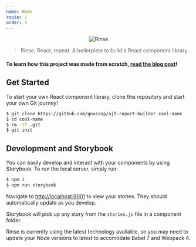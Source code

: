 ```yaml
---
name: Home
route: /
order: 1
---
```


<p align="center">
	<img src="https://user-images.githubusercontent.com/10063864/45442352-c961ab80-b68f-11e8-84a3-e920f05a313c.png" width={400} alt="Rinse" />
</p>

> Rinse, React, repeat. A boilerplate to build a React component library.

#### To learn how this project was made from scratch, [read the blog post](https://medium.com/@gnucoop/how-to-write-your-own-reusable-react-component-library-a57dc7c9a210)!

## Get Started

To start your own React component library, clone this repository and start your own Git journey!

```bash
$ git clone https://github.com/gnucoop/ajf-report-builder cool-name
$ cd cool-name
$ rm -rf .git
$ git init
```

## Development and Storybook

You can easily develop and interact with your components by using Storybook. To run the local server, simply run:

```bash
$ npm i
$ npm run storybook
```

Navigate to [http://localhost:9001](http://localhost:9001) to view your stories. They should automatically update as you develop.

Storybook will pick up any story from the `stories.js` file in a component folder.

Rinse is currently using the latest technology available, so you may need to update your Node versions to latest to accomodate Babel 7 and Webpack 4.

